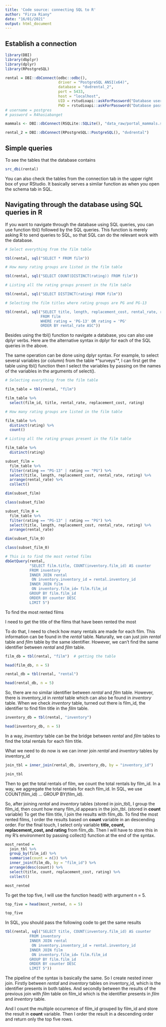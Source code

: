 ```yaml
---
title: 'Code source: connecting SQL to R'
author: "Firza Riany"
date: "16/01/2021"
output: html_document
---
```


## Establish a connection

```r
library(DBI)
library(dbplyr)
library(dplyr)
library(RPostgreSQL)

rental = DBI::dbConnect(odbc::odbc(),
                        driver = "PostgreSQL ANSI(x64)",
                        database = "dvdrental_2",
                        port = 5433,
                        host = "localhost",
                        UID = rstudioapi::askForPassword("Database user"),
                        PWD = rstudioapi::askForPassword("Database password"))
# username = postgres
# password = R4hasiabanget
```

```r
mammals <- DBI::dbConnect(RSQLite::SQLite(), "data_raw/portal_mammals.sqlite")

rental_2 = DBI::dbConnect(RPostgreSQL::PostgreSQL(), "dvdrental")
```

## Simple queries

To see the tables that the database contains

```r
src_dbi(rental)
```

You can also check the tables from the connection tab in the upper right box of your RStudio. It basically serves a similar function as when you open the schema tab in SQL.

## Navigating through the database using SQL queries in R

If you want to navigate through the database using SQL queries, you can use function tbl() followed by the SQL queries. This function is merely asking R to send queries to SQL, so that SQL can do the relevant work with the database.

```r
# Select everything from the film table

tbl(rental, sql("SELECT * FROM film"))
```

```r
# How many rating groups are listed in the film table

tbl(rental, sql("SELECT COUNT(DISTINCT(rating)) FROM film"))

```

```r
# Listing all the rating groups present in the film table

tbl(rental, sql("SELECT DISTINCT(rating) FROM film"))
```

```r
# Selecting the film titles where rating groups are PG and PG-13

tbl(rental, sql("SELECT title, length, replacement_cost, rental_rate, rating
                FROM film
                WHERE rating = 'PG-13' OR rating = 'PG'
                ORDER BY rental_rate ASC"))
```

Besides using the tbl() function to navigate a database, you can also use dplyr verbs. Here are the alternative syntax in dplyr for each of the SQL queries in the above.

The same operation can be done using dplyr syntax. For example, to select several variables (or column) from the table \*"surveys"\*, I can first get the table using tbl() function then I select the variables by passing on the names of the variables in the arguments of select().

```r
# Selecting everything from the film table

film_table = tbl(rental, "film")

film_table %>%
  select(film_id, title, rental_rate, replacement_cost, rating)
```

```r
# How many rating groups are listed in the film table

film_table %>% 
  distinct(rating) %>%
  count()
```

```r
# Listing all the rating groups present in the film table

film_table %>%
  distinct(rating)
```

```r
subset_film = 
  film_table %>%
  filter(rating == "PG-13" | rating == "PG") %>%
  select(title, length, replacement_cost, rental_rate, rating) %>%
  arrange(rental_rate) %>%
  collect()

dim(subset_film)

class(subset_film)
```

```r
subset_film_0 = 
  film_table %>%
  filter(rating == "PG-13" | rating == "PG") %>%
  select(title, length, replacement_cost, rental_rate, rating) %>%
  arrange(rental_rate)

dim(subset_film_0)

class(subset_film_0)
```

```r
# This is to find the most rented films
dbGetQuery(rental,
           "SELECT film.title, COUNT(inventory.film_id) AS counter
           FROM inventory
           INNER JOIN rental
            ON inventory.inventory_id = rental.inventory_id
           INNER JOIN film
            ON inventory.film_id= film.film_id
           GROUP BY film.film_id
           ORDER BY counter DESC
           LIMIT 5")
```

To find the most rented films

I need to get the title of the films that have been rented the most

To do that, I need to check how many rentals are made for each film. This information can be found in the *rental* table. Naturally, we can just join *rental* table and *film* table by the same identifier. However, we can't find the same identifier between *rental* and *film* table.

```r
film_db = tbl(rental, "film")  # getting the table

head(film_db, n = 5)
```

```r
rental_db = tbl(rental, "rental")

head(rental_db, n = 5)
```

So, there are no similar identifier between *rental* and *film* table. However, there is inventory_id in *rental* table which can also be found in *inventory* table. When we check *inventory* table, turned out there is film_id, the identifier to find film title in the *film* table.

```r
inventory_db = tbl(rental, "inventory")

head(inventory_db, n = 5)
```

In a way, *inventory* table can be the bridge between *rental* and *film* tables to find the total rentals for each film title.

What we need to do now is we can inner join *rental* and *inventory* tables by inventory_id

```r
join_tbl = inner_join(rental_db, inventory_db, by = "inventory_id")

join_tbl
```

Then to get the total rentals of film, we count the total rentals by film_id. In a way, we aggregate the total rentals for each film_id. In SQL, we use COUNT(film_id) ... GROUP BY(film_id).

So, after joining *rental* and *inventory* tables (stored in join_tbl), I group the film_id, then count how many film_id appears in the join_tbl. (stored in **count** variable) To get the film title, I join the results with film_db. To find the most rented films, I order the results based on **count** variable in an descending order. For the final touch, I select only variable **title, count, replacement_cost, and rating** from film_db. Then I will have to store this in my R's environment by passing collect() function at the end of the syntax.

```r
most_rented = 
  join_tbl %>% 
  group_by(film_id) %>%
  summarise(count = n()) %>%
  inner_join(film_db, by = "film_id") %>%
  arrange(desc(count)) %>%
  select(title, count, replacement_cost, rating) %>%
  collect()

most_rented
```

To get the top five, I will use the function head() with argument n = 5.

```r
top_five = head(most_rented, n = 5)

top_five
```

In SQL, you should pass the following code to get the same results

```r
tbl(rental, sql("SELECT title, COUNT(inventory.film_id) AS counter
           FROM inventory
           INNER JOIN rental
            ON inventory.inventory_id = rental.inventory_id
           INNER JOIN film
            ON inventory.film_id= film.film_id
           GROUP BY film.film_id
           ORDER BY counter DESC
           LIMIT 5"))
```

The pipeline of the syntax is basically the same. So I create nested inner join. Firstly between *rental* and *inventory* tables on inventory_id, which is the identifier presents in both tables. And secondly between the results of the previous join with *film* table on film_id which is the identifier presents in *film* and *inventory* table.

And I count the multiple occurrence of film_id grouped by film_id and store the result in **count** variable. Then I order the result in a descending order and return only the top five rows.
